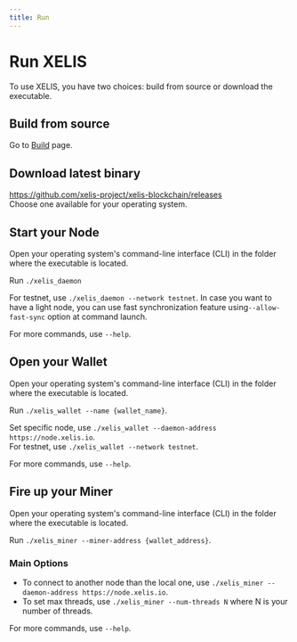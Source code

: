 ```yaml
---
title: Run
---
```


# Run XELIS

To use XELIS, you have two choices: build from source or download the executable.

## Build from source

Go to [Build](/getting-started/build) page.

## Download latest binary

https://github.com/xelis-project/xelis-blockchain/releases  
Choose one available for your operating system.

## Start your Node

Open your operating system's command-line interface (CLI) in the folder where the executable is located.

Run `./xelis_daemon`

For testnet, use `./xelis_daemon --network testnet`.
In case you want to have a light node, you can use fast synchronization feature using`--allow-fast-sync` option at command launch.

For more commands, use `--help`.  

## Open your Wallet

Open your operating system's command-line interface (CLI) in the folder where the executable is located.

Run `./xelis_wallet --name {wallet_name}`.  

Set specific node, use `./xelis_wallet --daemon-address https://node.xelis.io`.  
For testnet, use `./xelis_wallet --network testnet`.  

For more commands, use `--help`.  

## Fire up your Miner

Open your operating system's command-line interface (CLI) in the folder where the executable is located.

Run `./xelis_miner --miner-address {wallet_address}`.  

### Main Options
- To connect to another node than the local one, use `./xelis_miner --daemon-address https://node.xelis.io`.  
- To set max threads, use `./xelis_miner --num-threads N` where N is your number of threads.  

For more commands, use `--help`.  
